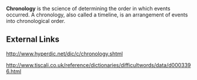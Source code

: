 '''Chronology''' is the science of determining the order in which events occurred. A chronology, also called a timeline, is an arrangement of events into chronological order.

== External Links ==

http://www.hyperdic.net/dic/c/chronology.shtml

http://www.tiscali.co.uk/reference/dictionaries/difficultwords/data/d0003396.html